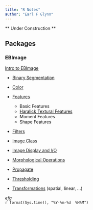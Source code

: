 ```yaml
---
title: "R Notes"
author: "Earl F Glynn"
---
```


** Under Construction **

## Packages

### EBImage

[Intro to EBImage](package/EBImage/Intro-to-EBImage.html)

* [Binary Segmentation](package/EBImage/Binary-Segmentation.html)

* [Color](package/EBImage/Color.html)

* [Features](package/EBImage/Features.html)

    + Basic Features
    + [Haralick Textural Features](package/EBImage/Haralick-Textural-Features.html)
    + Moment Features
    + Shape Features
  
* [Filters](package/EBImage/Filters.html)
  
* [Image Class](package/EBImage/Image-Class.html)

* [Image Display and I/O](package/EBImage/Image-Display-IO.html)

* [Morphological Operations](package/EBImage/Morphological-Operations.html)

* [Propagate](package/EBImage/Propagate.html)

* [Thresholding](package/EBImage/Thresholding.html)

* [Transformations](package/EBImage/Spatial-Linear-Transformations.html) (spatial, linear, ...)









*efg*  
`r format(Sys.time(), "%Y-%m-%d  %H%M")`                  